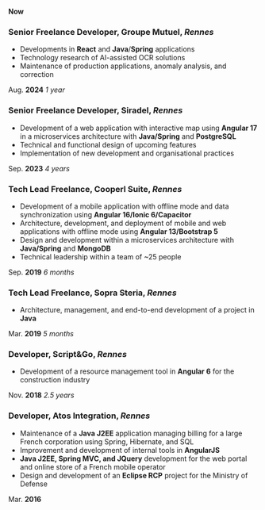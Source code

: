 **Now**

### **Senior Freelance Developer**, Groupe Mutuel, _Rennes_

- Developments in **React** and **Java**/**Spring** applications
- Technology research of AI-assisted OCR solutions
- Maintenance of production applications, anomaly analysis, and correction



Aug. **2024** _1 year_

### **Senior Freelance Developer**, Siradel, _Rennes_

- Development of a web application with interactive map using **Angular 17** in a microservices architecture with **Java/Spring** and **PostgreSQL**
- Technical and functional design of upcoming features
- Implementation of new development and organisational practices



Sep. **2023** _4 years_

### **Tech Lead Freelance**, Cooperl Suite, _Rennes_

- Development of a mobile application with offline mode and data synchronization using **Angular 16/Ionic 6/Capacitor**
- Architecture, development, and deployment of mobile and web applications with offline mode using **Angular 13/Bootstrap 5**
- Design and development within a microservices architecture with **Java/Spring** and **MongoDB**
- Technical leadership within a team of ~25 people



Sep. **2019** _6 months_

### **Tech Lead Freelance**, Sopra Steria, _Rennes_

- Architecture, management, and end-to-end development of a project in **Java**



Mar. **2019** _5 months_

### **Developer**, Script&Go, _Rennes_

- Development of a resource management tool in **Angular 6** for the construction industry



Nov. **2018** _2.5 years_

### **Developer**, Atos Integration, _Rennes_

- Maintenance of a **Java J2EE** application managing billing for a large French corporation using Spring, Hibernate, and SQL
- Improvement and development of internal tools in **AngularJS**
- **Java J2EE, Spring MVC, and JQuery** development for the web portal and online store of a French mobile operator
- Design and development of an **Eclipse RCP** project for the Ministry of Defense

Mar. **2016** _&nbsp;_

